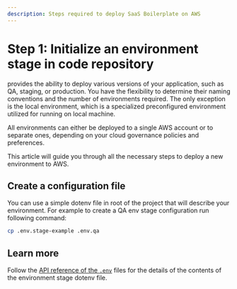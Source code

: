 ```yaml
---
description: Steps required to deploy SaaS Boilerplate on AWS
---
```


# Step 1: Initialize an environment stage in code repository

<ProjectName/> provides the ability to deploy various versions of your application, such as QA, staging, or
production. You have the flexibility to determine their naming conventions and the number of environments required.
The only exception is the local environment, which is a specialized preconfigured environment utilized for running
<ProjectName/> on local machine.

All environments can either be deployed to a single AWS account or to separate ones, depending on your cloud governance
policies and preferences.

This article will guide you through all the necessary steps to deploy a new environment to AWS.

## Create a configuration file

You can use a simple dotenv file in root of the project that will describe your environment.
For example to create a QA env stage configuration run following command:

```bash
cp .env.stage-example .env.qa
```

## Learn more

Follow the [API reference of the `.env`](../../api-reference/env-files) files for the details of the contents of the
environment stage dotenv file.
